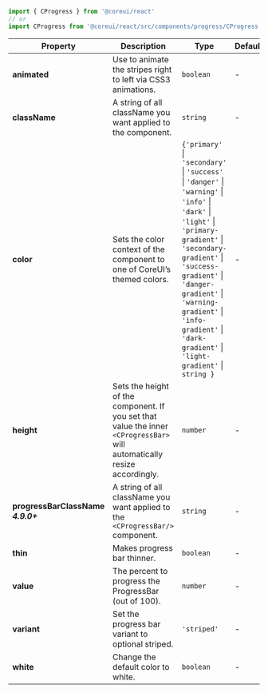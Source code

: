 
```jsx
import { CProgress } from '@coreui/react'
// or
import CProgress from '@coreui/react/src/components/progress/CProgress'
```

| Property | Description | Type | Default |
| --- | --- | --- | --- |
| **animated** | Use to animate the stripes right to left via CSS3 animations. | `boolean` | - |
| **className** | A string of all className you want applied to the component. | `string` | - |
| **color** | Sets the color context of the component to one of CoreUI’s themed colors. | `{'primary'` \| `'secondary'` \| `'success'` \| `'danger'` \| `'warning'` \| `'info'` \| `'dark'` \| `'light'` \| `'primary-gradient'` \| `'secondary-gradient'` \| `'success-gradient'` \| `'danger-gradient'` \| `'warning-gradient'` \| `'info-gradient'` \| `'dark-gradient'` \| `'light-gradient'` \| `string }` | - |
| **height** | Sets the height of the component. If you set that value the inner `<CProgressBar>` will automatically resize accordingly. | `number` | - |
| **progressBarClassName** **_4.9.0+_** | A string of all className you want applied to the `<CProgressBar/>` component. | `string` | - |
| **thin** | Makes progress bar thinner. | `boolean` | - |
| **value** | The percent to progress the ProgressBar (out of 100). | `number` | - |
| **variant** | Set the progress bar variant to optional striped. | `'striped'` | - |
| **white** | Change the default color to white. | `boolean` | - |
